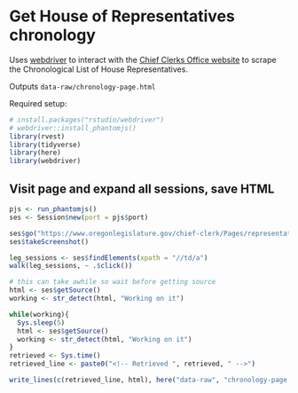 # Get House of Representatives chronology

Uses [webdriver](https://github.com/rstudio/webdriver) to interact with the [Chief Clerks Office website](https://www.oregonlegislature.gov/chief-clerk/Pages/representatives.aspx) to scrape the Chronological List of House Representatives.  

Outputs `data-raw/chronology-page.html`

Required setup:
```r
# install.packages("rstudio/webdriver")
# webdriver::install_phantomjs()
library(rvest)
library(tidyverse)
library(here)
library(webdriver)
```

## Visit page and expand all sessions, save HTML

```r
pjs <- run_phantomjs()
ses <- Session$new(port = pjs$port)
```

```r
ses$go("https://www.oregonlegislature.gov/chief-clerk/Pages/representatives.aspx")
ses$takeScreenshot()
```

```r
leg_sessions <- ses$findElements(xpath = "//td/a")
walk(leg_sessions, ~ .$click())

# this can take awhile so wait before getting source
html <- ses$getSource()
working <- str_detect(html, "Working on it")

while(working){
  Sys.sleep(5)
  html <- ses$getSource()
  working <- str_detect(html, "Working on it")
}
retrieved <- Sys.time()
retrieved_line <- paste0("<!-- Retrieved ", retrieved, " -->")

write_lines(c(retrieved_line, html), here("data-raw", "chronology-page.html"))
```

